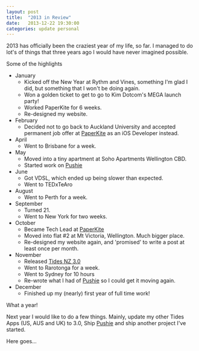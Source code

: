 ```yaml
---
layout: post
title:  "2013 in Review"
date:   2013-12-22 19:30:00
categories: update personal
---
```


2013 has officially been the craziest year of my life, so far. I managed to do lot's of things that three years ago I would have never imagined possible.

Some of the highlights

* January 
	- Kicked off the New Year at Rythm and Vines, something I'm glad I did, but something that I won't be doing again.
	- Won a golden ticket to get to go to Kim Dotcom's MEGA launch party!
	- Worked PaperKite for 6 weeks.
	- Re-designed my website.
* February
	- Decided not to go back to Auckland University and accepted permanent job offer at [PaperKite](http://paperkite.co.nz) as an iOS Developer instead.
* April
	- Went to Brisbane for a week.
* May
	- Moved into a tiny apartment at Soho Apartments Wellington CBD.
	- Started work on [Pushie](http://pushie.co.nz)
* June
	- Got VDSL, which ended up being slower than expected.
	- Went to TEDxTeAro
* August
	- Went to Perth for a week.
* September
	- Turned 21.
	- Went to New York for two weeks.
* October
	- Became Tech Lead at [PaperKite](http://paperkite.co.nz)
	- Moved into flat #2 at Mt Victoria, Wellington. Much bigger place.
	- Re-designed my website again, and 'promised' to write a post at least once per month.
* November
	- Released [Tides NZ 3.0](http://tidesapp.co.nz)
	- Went to Rarotonga for a week.
	- Went to Sydney for 10 hours
	- Re-wrote what I had of [Pushie](http://pushie.co.nz) so I could get it moving again.
* December
	- Finished up my (nearly) first year of full time work!

What a year!

Next year I would like to do a few things. Mainly, update my other Tides Apps (US, AUS and UK) to 3.0, Ship [Pushie](http://pushie.co.nz) and ship another project I've started.

Here goes...